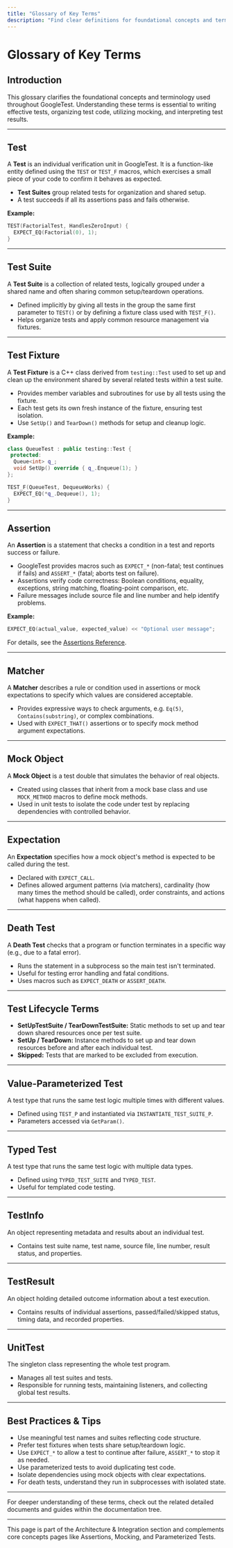 ```yaml
---
title: "Glossary of Key Terms"
description: "Find clear definitions for foundational concepts and terms—test, fixture, mock, expectation, assertion, matcher, death test—and see where each fits in GoogleTest workflows."
---
```


# Glossary of Key Terms

## Introduction
This glossary clarifies the foundational concepts and terminology used throughout GoogleTest. Understanding these terms is essential to writing effective tests, organizing test code, utilizing mocking, and interpreting test results.

---

## Test
A **Test** is an individual verification unit in GoogleTest. It is a function-like entity defined using the `TEST` or `TEST_F` macros, which exercises a small piece of your code to confirm it behaves as expected.

- **Test Suites** group related tests for organization and shared setup.
- A test succeeds if all its assertions pass and fails otherwise.

**Example:**
```cpp
TEST(FactorialTest, HandlesZeroInput) {
  EXPECT_EQ(Factorial(0), 1);
}
```

---

## Test Suite
A **Test Suite** is a collection of related tests, logically grouped under a shared name and often sharing common setup/teardown operations.

- Defined implicitly by giving all tests in the group the same first parameter to `TEST()` or by defining a fixture class used with `TEST_F()`.
- Helps organize tests and apply common resource management via fixtures.

---

## Test Fixture
A **Test Fixture** is a C++ class derived from `testing::Test` used to set up and clean up the environment shared by several related tests within a test suite.

- Provides member variables and subroutines for use by all tests using the fixture.
- Each test gets its own fresh instance of the fixture, ensuring test isolation.
- Use `SetUp()` and `TearDown()` methods for setup and cleanup logic.

**Example:**
```cpp
class QueueTest : public testing::Test {
 protected:
  Queue<int> q_;
  void SetUp() override { q_.Enqueue(1); }
};

TEST_F(QueueTest, DequeueWorks) {
  EXPECT_EQ(*q_.Dequeue(), 1);
}
```

---

## Assertion
An **Assertion** is a statement that checks a condition in a test and reports success or failure.

- GoogleTest provides macros such as `EXPECT_*` (non-fatal; test continues if fails) and `ASSERT_*` (fatal; aborts test on failure).
- Assertions verify code correctness: Boolean conditions, equality, exceptions, string matching, floating-point comparison, etc.
- Failure messages include source file and line number and help identify problems.

**Example:**
```cpp
EXPECT_EQ(actual_value, expected_value) << "Optional user message";
```

For details, see the [Assertions Reference](../overview/core-concepts/assertions-and-matchers).

---

## Matcher
A **Matcher** describes a rule or condition used in assertions or mock expectations to specify which values are considered acceptable.

- Provides expressive ways to check arguments, e.g. `Eq(5)`, `Contains(substring)`, or complex combinations.
- Used with `EXPECT_THAT()` assertions or to specify mock method argument expectations.

---

## Mock Object
A **Mock Object** is a test double that simulates the behavior of real objects.

- Created using classes that inherit from a mock base class and use `MOCK_METHOD` macros to define mock methods.
- Used in unit tests to isolate the code under test by replacing dependencies with controlled behavior.

---

## Expectation
An **Expectation** specifies how a mock object's method is expected to be called during the test.

- Declared with `EXPECT_CALL`.
- Defines allowed argument patterns (via matchers), cardinality (how many times the method should be called), order constraints, and actions (what happens when called).

---

## Death Test
A **Death Test** checks that a program or function terminates in a specific way (e.g., due to a fatal error).

- Runs the statement in a subprocess so the main test isn't terminated.
- Useful for testing error handling and fatal conditions.
- Uses macros such as `EXPECT_DEATH` or `ASSERT_DEATH`.

---

## Test Lifecycle Terms

- **SetUpTestSuite / TearDownTestSuite:** Static methods to set up and tear down shared resources once per test suite.
- **SetUp / TearDown:** Instance methods to set up and tear down resources before and after each individual test.
- **Skipped:** Tests that are marked to be excluded from execution.

---

## Value-Parameterized Test
A test type that runs the same test logic multiple times with different values.

- Defined using `TEST_P` and instantiated via `INSTANTIATE_TEST_SUITE_P`.
- Parameters accessed via `GetParam()`.

---

## Typed Test
A test type that runs the same test logic with multiple data types.

- Defined using `TYPED_TEST_SUITE` and `TYPED_TEST`.
- Useful for templated code testing.

---

## TestInfo
An object representing metadata and results about an individual test.

- Contains test suite name, test name, source file, line number, result status, and properties.

---

## TestResult
An object holding detailed outcome information about a test execution.

- Contains results of individual assertions, passed/failed/skipped status, timing data, and recorded properties.

---

## UnitTest
The singleton class representing the whole test program.

- Manages all test suites and tests.
- Responsible for running tests, maintaining listeners, and collecting global test results.

---

## Best Practices & Tips
- Use meaningful test names and suites reflecting code structure.
- Prefer test fixtures when tests share setup/teardown logic.
- Use `EXPECT_*` to allow a test to continue after failure, `ASSERT_*` to stop it as needed.
- Use parameterized tests to avoid duplicating test code.
- Isolate dependencies using mock objects with clear expectations.
- For death tests, understand they run in subprocesses with isolated state.

---

For deeper understanding of these terms, check out the related detailed documents and guides within the documentation tree.

---

<Info>
This page is part of the Architecture & Integration section and complements core concepts pages like Assertions, Mocking, and Parameterized Tests.
</Info>
